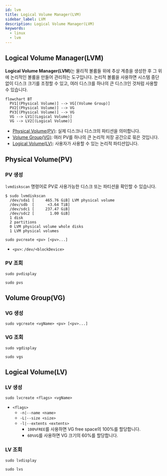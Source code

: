 ```yaml
---
id: lvm
title: Logical Volume Manager(LVM)
sidebar_label: LVM
description: Logical Volume Manager(LVM)
keywords:
  - linux
  - lvm
---
```


## Logical Volume Manager(LVM)

<strong>Logical Volume Manager(LVM)</strong>는 물리적 볼륨들 위에 추상 계층을 생성한 후 그 위에 논리적인 볼륨을 만들어
관리하는 도구입니다. 논리적 볼륨을 사용하면 시스템 중단 없이 디스크 크기를 조정할 수 있고, 여러 디스크를 하나의 큰
디스크인 것처럼 사용할 수 있습니다.

```mermaid
flowchart BT
  PV1[(Physical Volume)] --> VG[(Volume Group)]
  PV2[(Physical Volume)] --> VG
  PV3[(Physical Volume)] --> VG
  VG --> LV1[(Logical Volume)]
  VG --> LV2[(Logical Volume)]
```

- [Physical Volume(PV)](#physical-volumepv): 실제 디스크나 디스크의 파티션을 의미합니다.
- [Volume Group(VG)](#volume-groupvg): 여러 PV를 하나의 큰 논리적 저장 공간으로 묶은 것입니다.
- [Logical Volume(LV)](#logical-volumelv): 사용자가 사용할 수 있는 논리적 파티션입니다.

## Physical Volume(PV)

### PV 생성

`lvmdiskscan` 명령어로 PV로 사용가능한 디스크 또는 파티션을 확인할 수 있습니다.

```shell
$ sudo lvmdiskscan
  /dev/sda1 [     465.76 GiB] LVM physical volume
  /dev/sdb  [      <3.64 TiB]
  /dev/sdc1 [     237.47 GiB]
  /dev/sdc2 [       1.00 GiB]
  1 disk
  2 partitions
  0 LVM physical volume whole disks
  1 LVM physical volumes
```

```shell
sudo pvcreate <pv> [<pv>...]
```

- `<pv>`: `/dev/<blockDevice>`

### PV 조회

```shell
sudo pvdisplay
```

```shell
sudo pvs
```

## Volume Group(VG)

### VG 생성

```shell
sudo vgcreate <vgName> <pv> [<pv>...]
```

### VG 조회

```shell
sudo vgdisplay
```

```shell
sudo vgs
```

## Logical Volume(LV)

### LV 생성

```shell
sudo lvcreate <flags> <vgName>
```

- `<flags>`
  - `-n|--name <name>`
  - `-L|--size <size>`
  - `-l|--extents <extents>`
    - `100%FREE`를 사용하면 VG free space의 100%를 할당합니다.
    - `60%VG`를 사용하면 VG 크기의 60%를 할당합니다.

### LV 조회

```shell
sudo lvdisplay
```

```shell
sudo lvs
```
